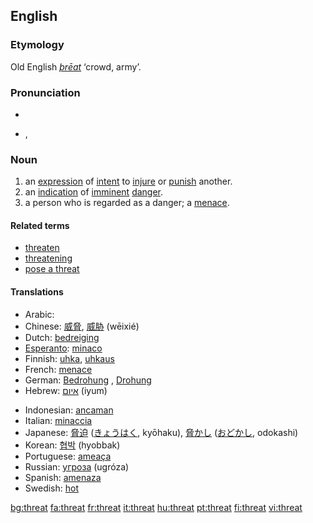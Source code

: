 ==English==

===Etymology===
Old English ''[[þreat|þrēat]]'' ‘crowd, army’.

===Pronunciation===
*{{IPA|/θrɛt/}}
* {{AHD|thrĕt}}, {{SAMPA|/Tret/}}

===Noun===
{{en-noun}}

# an [[expression]] of [[intent]] to [[injure]] or [[punish]] another.
# an [[indication]] of [[imminent]] [[danger]].
# a person who is regarded as a danger; a [[menace]].

====Related terms====
*[[threaten]]
*[[threatening]]
*[[pose a threat]]

====Translations====
{{top}}
*Arabic: {{ARchar|[[تهديد]]}} {{Unicode|(tahdí:d)}} {{m}}
*Chinese: [[威脅]], [[威胁]] (wēixié)
*Dutch: [[bedreiging]] {{f}}
*[[Esperanto]]: [[minaco]]
*Finnish: [[uhka]], [[uhkaus]]
*French: [[menace]] {{f}}
*German: [[Bedrohung]] {{f}}, [[Drohung]] {{f}}
*Hebrew: [[איום]] (iyum)
{{mid}}
*Indonesian: [[ancam|ancaman]]
*Italian: [[minaccia]] {{f}}
*Japanese: [[脅迫]] ([[きょうはく]], kyōhaku), [[脅かし]] ([[おどかし]], odokashi)
*Korean: [[협박]] (hyobbak)
*Portuguese: [[ameaça]] {{f}}
*Russian: [[угроза]] (ugróza) {{f}}
*Spanish: [[amenaza]] {{f}}
*Swedish: [[hot#Swedish|hot]] {{n}}
{{bottom}}

[[bg:threat]]
[[fa:threat]]
[[fr:threat]]
[[it:threat]]
[[hu:threat]]
[[pt:threat]]
[[fi:threat]]
[[vi:threat]]